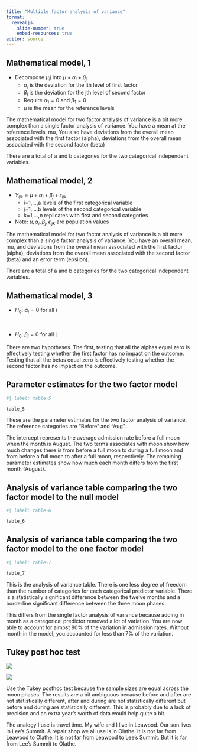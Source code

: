 ```yaml
---
title: "Multiple factor analysis of variance"
format: 
  revealjs:
    slide-number: true
    embed-resources: true
editor: source
---
```


## Mathematical model, 1

-   Decompose $\mu_ij$ into $\mu + \alpha_i + \beta_j$
    -   $\alpha_i$ is the deviation for the ith level of first factor
    -   $\beta_j$ is the deviation for the jth level of second factor
    -   Require $\alpha_1=0$ and $\beta_1=0$
    -   $\mu$ is the mean for the reference levels

::: notes
The mathematical model for two factor analysis of variance is a bit more complex than a single factor analysis of variance. You have a mean at the reference levels, mu, You also have deviations from the overall mean associated with the first factor (alpha), deviations from the overall mean associated with the second factor (beta)

There are a total of a and b categories for the two categorical independent variables.
:::

## Mathematical model, 2

-   $Y_{ijk} = \mu + \alpha_i + \beta_j +\epsilon_{ijk}$
    -   i=1,...,a levels of the first categorical variable
    -   j=1,...,b levels of the second categorical variable
    -   k=1,...,n replicates with first and second categories
-   Note: $\mu, \alpha_i, \beta_j, \epsilon_{ijk}$ are population values

::: notes
The mathematical model for two factor analysis of variance is a bit more complex than a single factor analysis of variance. You have an overall mean, mu, and deviations from the overall mean associated with the first factor (alpha), deviations from the overall mean associated with the second factor (beta) and an error term (epsilon).

There are a total of a and b categories for the two categorical independent variables.
:::

## Mathematical model, 3

-   $H_0:\ \alpha_i=0$ for all i

$\ $

-   $H_0:\ \beta_j=0$ for all j

::: notes

There are two hypotheses. The first, testing that all the alphas equal zero is effectively testing whether the first factor has no impact on the outcome. Testing that all the betas equal zero is effectively testing whether the second factor has no impact on the outcome.

:::

## Parameter estimates for the two factor model

```r
#| label: table-5

table_5
```

::: notes
These are the parameter estimates for the two factor analysis of variance. The reference categories are "Before" and "Aug".

The intercept represents the average admission rate before a full moon when the month is August. The two terms associates with moon show how much changes there is from before a full moon to during a full moon and from before a full moon to after a full moon, respectively. The remaining parameter estimates show how much each month differs from the first month (August).
:::

## Analysis of variance table comparing the two factor model to the null model

```r
#| label: table-6

table_6
```

::: notes

:::

## Analysis of variance table comparing the two factor model to the one factor model

```r
#| label: table-7

table_7
```

::: notes
This is the analysis of variance table. There is one less degree of freedom than the number of categories for each categorical predictor variable. There is a statistically significant difference between the twelve months and a borderline significant difference between the three moon phases.

This differs from the single factor analysis of variance because adding in month as a categorical predictor removed a lot of variation. You are now able to account for almost 80% of the variation in admission rates. Without month in the model, you accounted for less than 7% of the variation.
:::

## Tukey post hoc test

![](images/full-moon-analysis-20.png)

![](images/full-moon-analysis-21.png)

::: notes
Use the Tukey posthoc test because the sample sizes are equal across the moon phases. The results are a bit ambiguous because before and after are not statistically different, after and during are not statistically different but before and during are statistically different. This is probably due to a lack of precision and an extra year's worth of data would help quite a bit.

The analogy I use is travel time. My wife and I live in Leawood. Our son lives in Lee's Summit. A repair shop we all use is in Olathe. It is not far from Leawood to Olathe. It is not far from Leawood to Lee's Summit. But it is far from Lee's Summit to Olathe.
:::
